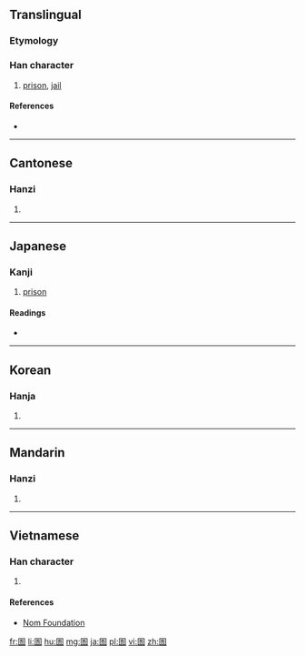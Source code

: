 ==Translingual==

===Etymology===
{{Han compound|囗|吾|c1=s|c2=p|t1=enclosure|ls=psc}}

===Han character===
{{Han char|rn=31|rad=囗|as=07|sn=10|four=60601|canj=WMMR|ids=⿴囗吾}}

# [[prison]], [[jail]]

====References====
* {{Han ref|kx=0219.010|dkj=04775|dj=0446.230|hdz=10719.010|uh=5704|ud=22276|bh=AE46|bd=44614}}

----

==Cantonese==

===Hanzi===
{{yue-hanzi|jyut=jyu5|y=yu5}}

# {{defn|lang=yue|sort=囗07}}

----

==Japanese==

===Kanji===
{{ja-kanji|grade=9|rs=囗07}}

# [[prison]]

====Readings====
* {{ja-readings
|goon=[[ご]] (go)
|kanon=[[ぎょ]] (gyo)
|kun=[[ひとや]] (hitoya)}}

----

==Korean==

===Hanja===
{{ko-hanja|hangeul=어|rv=eo|mr=ŏ}}

# {{defn|lang=ko|sort=囗07}}

----

==Mandarin==

===Hanzi===
{{cmn-hanzi|pin=[[yǔ]] ([[yu3]])|wg=yü<sup>3</sup>}}

# {{defn|lang=cmn|sort=囗07}}

----

==Vietnamese==

===Han character===
{{vi-hantu|[[ngữ]], [[vũ]]|rs=囗07}}

# {{defn|lang=vi|sort=囗07}}

====References====
* [http://nomfoundation.org/common/nom_details.php?codepoint=5704 Nom Foundation]

[[fr:圄]]
[[li:圄]]
[[hu:圄]]
[[mg:圄]]
[[ja:圄]]
[[pl:圄]]
[[vi:圄]]
[[zh:圄]]